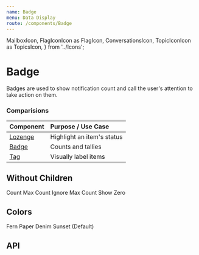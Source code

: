 ```yaml
---
name: Badge
menu: Data Display
route: /components/Badge
---
```


  MailboxIcon,
  FlagIconIcon as FlagIcon,
  ConversationsIcon,
  TopicIconIcon as TopicsIcon,
} from '../Icons';

# Badge

Badges are used to show notification count and call the user's attention to take action on them.

### Comparisions

| Component                      | Purpose / Use Case         |
| :----------------------------- | :------------------------- |
| [Lozenge](/components/Lozenge) | Highlight an item's status |
| [Badge](/components/Badge)     | Counts and tallies         |
| [Tag](/components/Tag)         | Visually label items       |

<Playground>
  <SpacedGroup xs={24}>
    <Badge count={5}>
      <FlagIcon size={36} />
    </Badge>
    <Badge count={0} showZero>
      <TopicsIcon size={36} />
    </Badge>
    <Badge count={50} maxCount={10}>
      <ConversationsIcon size={36} />
    </Badge>
    <Badge count={10000} maxCount={99}>
      <MailboxIcon size={36} />
    </Badge>
  </SpacedGroup>
</Playground>

## Without Children

<Playground>
  <SpacedGroup xs={36}>
    <SpacedGroup direction="vertical" center>
      <Badge count={12} />
      <span>Count</span>
    </SpacedGroup>
    <SpacedGroup direction="vertical" center>
      <Badge count={12} maxCount={10} />
      <span>Max Count</span>
    </SpacedGroup>
    <SpacedGroup direction="vertical" center>
      <Badge count={100} maxCount={1000} />
      <span>Ignore Max Count</span>
    </SpacedGroup>
    <SpacedGroup direction="vertical" center>
      <Badge count={0} showZero />
      <span>Show Zero</span>
    </SpacedGroup>
  </SpacedGroup>
</Playground>

## Colors

<Playground>
  <SpacedGroup xs={36}>
    <SpacedGroup direction="vertical" center>
      <Badge count={12} backgroundColor={palette.fern} />
      <span>Fern</span>
    </SpacedGroup>
    <SpacedGroup direction="vertical" center>
      <Badge
        count={12}
        maxCount={10}
        backgroundColor={palette.paper}
        color={palette.obsidian}
        bordered
      />
      <span>Paper</span>
    </SpacedGroup>
    <SpacedGroup direction="vertical" center>
      <Badge
        count={100}
        maxCount={1000}
        backgroundColor={palette.denim}
        color={palette.paper}
      />
      <span>Denim</span>
    </SpacedGroup>
    <SpacedGroup direction="vertical" center>
      <Badge count={0} showZero />
      <span>Sunset (Default)</span>
    </SpacedGroup>
  </SpacedGroup>
</Playground>

## API

<PropsTable of={Badge} />
